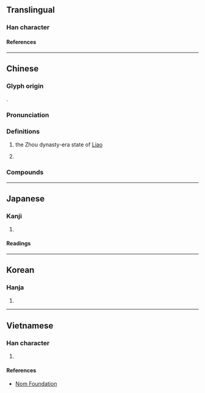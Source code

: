 {{character info}}
==Translingual==

===Han character===
{{Han char|rn=53|rad=广|as=11|sn=14|four=00222|canj=ISMH|ids=⿸广翏}}

====References====
{{Han ref|kx=0350.050|dkj=09464|dj=0661.070|hdz=20900.070|uh=5ED6}}

----

==Chinese==
{{zh-forms|ss=𭙏}}

===Glyph origin===
{{Han etym}}
{{Han compound|广|翏|ls=psc|c1=s|c2=p|t1=}}.

===Pronunciation===
{{zh-pron
|m=liào
|c=liu6
|c-t=liau5
|h=pfs=liau;gd=liau4
|md=lâiu
|mn=liāu
|mn-t=liao7/liou7
|mn-t_note=liao7 - Shantou; liou7 - Chaozhou
|mc=y
|oc=y
|cat=pn
}}

===Definitions===
{{zh-hanzi}}

# {{zh-div|州}} the Zhou dynasty-era state of [[w:Liao (Zhou dynasty state)|Liao]]
# {{surname|zh}}
#: {{zh-x|^廖 ^仲-愷|{{w|Liao Zhongkai|'''Liao''' Zhongkai}} (Kuomintang leader)}}

===Compounds===
{{zh-der|蜀中無大將，廖化作先鋒|肖廖|廖灣}}

----

==Japanese==

===Kanji===
{{ja-kanji|grade=|rs=广11}}

# {{rfdef|ja|sort=广11}}

====Readings====
{{ja-readings
|goon=りょう<れう
|kanon=りょう<れう
|kun=むなしい
}}

----

==Korean==

===Hanja===
{{ko-hanja|료}}

# {{rfdef|ko|sort=广11}}

----

==Vietnamese==

===Han character===
{{vi-readings|rs=广11|reading=liêu}}

# {{rfdef|vi|sort=广11}}

====References====
* [http://nomfoundation.org/common/nom_details.php?codepoint=5ed6 Nom Foundation]